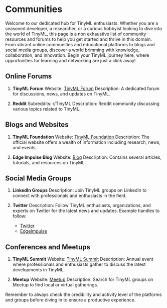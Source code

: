 # Communities

Welcome to our dedicated hub for TinyML enthusiasts. Whether you are a seasoned developer, a researcher, or a curious hobbyist looking to dive into the world of TinyML, this page is a non exhaustive list of community resources and forums to help you get started and thrive in this domain. From vibrant online communities and educational platforms to blogs and social media groups, discover a world brimming with knowledge, collaboration, and innovation. Begin your TinyML journey here, where opportunities for learning and networking are just a click away!

## Online Forums

1. **TinyML Forum**
   Website: [TinyML Forum](https://forums.tinyml.org/)
   Description: A dedicated forum for discussions, news, and updates on TinyML.

2. **Reddit**
   Subreddits: r/TinyML
   Description: Reddit community discussing various topics related to TinyML.

## Blogs and Websites

1. **TinyML Foundation**
   Website: [TinyML Foundation](https://tinyml.org/)
   Description: The official website offers a wealth of information including research, news, and events.
   
2. **Edge Impulse Blog**
   Website: [Blog](https://www.edgeimpulse.com/blog)
   Description: Contains several articles, tutorials, and resources on TinyML.
   
## Social Media Groups

1. **LinkedIn Groups**
   Description: Join TinyML groups on LinkedIn to connect with professionals and enthusiasts in the field.
   
2. **Twitter**
   Description: Follow TinyML enthusiasts, organizations, and experts on Twitter for the latest news and updates.
   Example handles to follow:
   - [Twitter](https://twitter.com/tinymlf)
   - [EdgeImpulse](https://twitter.com/EdgeImpulse)

## Conferences and Meetups

1. **TinyML Summit**
   Website: [TinyML Summit](https://www.tinyml.org/)
   Description: Annual event where professionals and enthusiasts gather to discuss the latest developments in TinyML.

2. **Meetup**
   Website: [Meetup](https://www.meetup.com/pro/tinyml)
   Description: Search for TinyML groups on Meetup to find local or virtual gatherings.

Remember to always check the credibility and activity level of the platforms and groups before diving in to ensure a productive experience.
